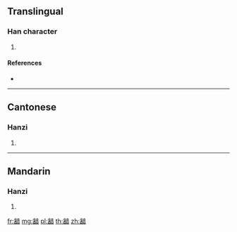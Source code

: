 {{character info/new}}
==Translingual==

===Han character===
{{Han char|rn=180|rad=音|as=11|sn=20|four=80661|canj=OWYTA}}

# {{defn|Han|sort=音11}}

====References====
* {{Han ref|kx=1397.330|dkj=43312|dj=1914.020|hdz=74498.060|uh=97FD|ud=38909|bh=F54C|bd=62796}}

----

==Cantonese==

===Hanzi===
{{yue-hanzi|jyut=|y=am2}}

# {{defn|lang=yue|sort=音11}}

----

==Mandarin==

===Hanzi===
{{cmn-hanzi|pin=[[yīn]] ([[yin1]])|wg=yin<sup>1</sup>}}

# {{defn|lang=cmn|sort=音11}}

[[fr:韽]]
[[mg:韽]]
[[pl:韽]]
[[th:韽]]
[[zh:韽]]